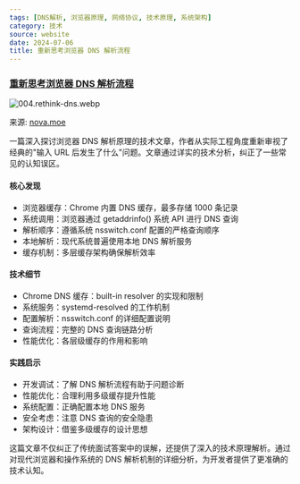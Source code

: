 ```yaml
---
tags: [DNS解析, 浏览器原理, 网络协议, 技术原理, 系统架构]
category: 技术
source: website
date: 2024-07-06
title: 重新思考浏览器 DNS 解析流程
---
```


### [重新思考浏览器 DNS 解析流程](https://nova.moe/rethink-type-url-dns/)

![004.rethink-dns.webp](https://img.mengpeng.tech/i/2024/12/08/675503875c9fb.webp)

来源: [nova.moe](https://nova.moe/rethink-type-url-dns/)

一篇深入探讨浏览器 DNS 解析原理的技术文章，作者从实际工程角度重新审视了经典的"输入 URL 后发生了什么"问题。文章通过详实的技术分析，纠正了一些常见的认知误区。

#### 核心发现
- 浏览器缓存：Chrome 内置 DNS 缓存，最多存储 1000 条记录
- 系统调用：浏览器通过 getaddrinfo() 系统 API 进行 DNS 查询
- 解析顺序：遵循系统 nsswitch.conf 配置的严格查询顺序
- 本地解析：现代系统普遍使用本地 DNS 解析服务
- 缓存机制：多层缓存架构确保解析效率

#### 技术细节
- Chrome DNS 缓存：built-in resolver 的实现和限制
- 系统服务：systemd-resolved 的工作机制
- 配置解析：nsswitch.conf 的详细配置说明
- 查询流程：完整的 DNS 查询链路分析
- 性能优化：各层级缓存的作用和影响

#### 实践启示
- 开发调试：了解 DNS 解析流程有助于问题诊断
- 性能优化：合理利用多级缓存提升性能
- 系统配置：正确配置本地 DNS 服务
- 安全考虑：注意 DNS 查询的安全隐患
- 架构设计：借鉴多级缓存的设计思想

这篇文章不仅纠正了传统面试答案中的误解，还提供了深入的技术原理解析。通过对现代浏览器和操作系统的 DNS 解析机制的详细分析，为开发者提供了更准确的技术认知。 